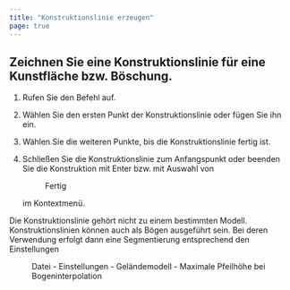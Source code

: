 ```yaml
---
title: "Konstruktionslinie erzeugen"
page: true
---
```

## Zeichnen Sie eine Konstruktionslinie f&#252;r eine Kunstfl&#228;che bzw. B&#246;schung.


1.  Rufen Sie den Befehl auf.

2.  W&#228;hlen Sie den ersten Punkt der Konstruktionslinie oder f&#252;gen Sie ihn ein. 

3.  W&#228;hlen Sie die weiteren Punkte, bis die Konstruktionslinie fertig ist. 

4.  Schlie&#223;en Sie die Konstruktionslinie zum Anfangspunkt oder beenden Sie die Konstruktion mit <Border>Enter</Border>  bzw. mit Auswahl von <Menu>Fertig</Menu>  im Kontextmen&#252;.




<Success>
Die Konstruktionslinie geh&#246;rt nicht zu einem bestimmten Modell.
</Success>

<Success>
Konstruktionslinien k&#246;nnen auch als B&#246;gen ausgef&#252;hrt sein. Bei deren Verwendung erfolgt dann eine Segmentierung entsprechend den Einstellungen  <Menu>Datei - Einstellungen - Geländemodell - Maximale Pfeilhöhe bei Bogeninterpolation</Menu> 
</Success>

